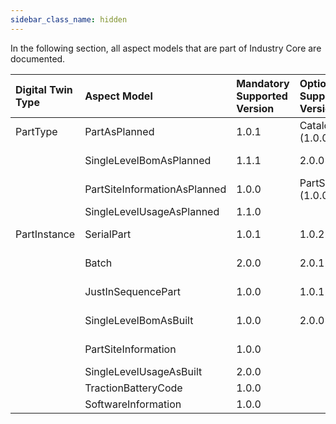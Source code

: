 ```yaml
---
sidebar_class_name: hidden
---
```


In the following section, all aspect models that are part of Industry Core are documented. 

| Digital Twin Type | Aspect Model | Mandatory Supported Version | Optionally Supported Versions | KIT |
| :-- | :-- | :-- | :-- | :-- |
| PartType | PartAsPlanned | 1.0.1 | CataloguePart (1.0.0) | Industry Core |
| | SingleLevelBomAsPlanned | 1.1.1 | 2.0.0 | Industry Core |
| | PartSiteInformationAsPlanned | 1.0.0 | PartSiteInformation (1.0.0) | Industry Core |
| | SingleLevelUsageAsPlanned | 1.1.0 | | Traceability |
| PartInstance | SerialPart | 1.0.1 | 1.0.2 | Industry Core |
| | Batch | 2.0.0 | 2.0.1 | Industry Core |
| | JustInSequencePart | 1.0.0 | 1.0.1 | Industry Core |
| | SingleLevelBomAsBuilt | 1.0.0 | 2.0.0 | Industry Core |
| | PartSiteInformation | 1.0.0 | | Industry Core |
| | SingleLevelUsageAsBuilt | 2.0.0 | | Traceability |
| | TractionBatteryCode | 1.0.0 | | Traceability |
| | SoftwareInformation | 1.0.0 | | Traceability |